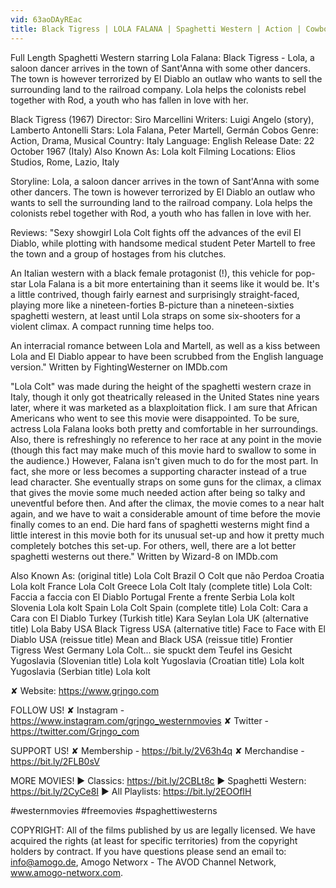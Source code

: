 ```yaml
---
vid: 63aoDAyREac
title: Black Tigress | LOLA FALANA | Spaghetti Western | Action | Cowboy Movie | Drama
---
```


Full Length Spaghetti Western starring Lola Falana: Black Tigress - Lola, a saloon dancer arrives in the town of Sant'Anna with some other dancers. The town is however terrorized by El Diablo an outlaw who wants to sell the surrounding land to the railroad company. Lola helps the colonists rebel together with Rod, a youth who has fallen in love with her.

Black Tigress (1967)
Director: Siro Marcellini
Writers: Luigi Angelo (story), Lamberto Antonelli 
Stars: Lola Falana, Peter Martell, Germán Cobos
Genre: Action, Drama, Musical 
Country: Italy
Language: English
Release Date: 22 October 1967 (Italy)
Also Known As: Lola kolt 
Filming Locations: Elios Studios, Rome, Lazio, Italy

Storyline:
Lola, a saloon dancer arrives in the town of Sant'Anna with some other dancers. The town is however terrorized by El Diablo an outlaw who wants to sell the surrounding land to the railroad company. Lola helps the colonists rebel together with Rod, a youth who has fallen in love with her.

Reviews:
"Sexy showgirl Lola Colt fights off the advances of the evil El Diablo, while plotting with handsome medical student Peter Martell to free the town and a group of hostages from his clutches.

An Italian western with a black female protagonist (!), this vehicle for pop-star Lola Falana is a bit more entertaining than it seems like it would be. It's a little contrived, though fairly earnest and surprisingly straight-faced, playing more like a nineteen-forties B-picture than a nineteen-sixties spaghetti western, at least until Lola straps on some six-shooters for a violent climax. A compact running time helps too.

An interracial romance between Lola and Martell, as well as a kiss between Lola and El Diablo appear to have been scrubbed from the English language version." Written by FightingWesterner on IMDb.com 

"Lola Colt" was made during the height of the spaghetti western craze in Italy, though it only got theatrically released in the United States nine years later, where it was marketed as a blaxploitation flick. I am sure that African Americans who went to see this movie were disappointed. To be sure, actress Lola Falana looks both pretty and comfortable in her surroundings. Also, there is refreshingly no reference to her race at any point in the movie (though this fact may make much of this movie hard to swallow to some in the audience.) However, Falana isn't given much to do for the most part. In fact, she more or less becomes a supporting character instead of a true lead character. She eventually straps on some guns for the climax, a climax that gives the movie some much needed action after being so talky and uneventful before then. And after the climax, the movie comes to a near halt again, and we have to wait a considerable amount of time before the movie finally comes to an end. Die hard fans of spaghetti westerns might find a little interest in this movie both for its unusual set-up and how it pretty much completely botches this set-up. For others, well, there are a lot better spaghetti westerns out there." Written by Wizard-8 on IMDb.com 

Also Known As:
(original title) Lola Colt
Brazil O Colt que não Perdoa
Croatia Lola kolt
France Lola Colt
Greece Lola Colt
Italy (complete title) Lola Colt: Faccia a faccia con El Diablo
Portugal Frente a frente
Serbia Lola kolt
Slovenia Lola kolt
Spain Lola Colt
Spain (complete title) Lola Colt: Cara a Cara con El Diablo
Turkey (Turkish title) Kara Seylan Lola
UK (alternative title) Lola Baby
USA Black Tigress
USA (alternative title) Face to Face with El Diablo
USA (reissue title) Mean and Black
USA (reissue title) Frontier Tigress
West Germany Lola Colt... sie spuckt dem Teufel ins Gesicht
Yugoslavia (Slovenian title) Lola kolt
Yugoslavia (Croatian title) Lola kolt
Yugoslavia (Serbian title) Lola kolt

✘ Website: https://www.grjngo.com

FOLLOW US!
✘ Instagram - https://www.instagram.com/grjngo_westernmovies
✘ Twitter - https://twitter.com/Grjngo_com

SUPPORT US!
✘ Membership - https://bit.ly/2V63h4q
✘ Merchandise - https://bit.ly/2FLB0sV

MORE MOVIES! 
► Classics: https://bit.ly/2CBLt8c 
► Spaghetti Western: https://bit.ly/2CyCe8I 
► All Playlists: https://bit.ly/2EOOfIH 

#westernmovies #freemovies #spaghettiwesterns

COPYRIGHT: All of the films published by us are legally licensed. We have acquired the rights (at least for specific territories) from the copyright holders by contract. If you have questions please send an email to: info@amogo.de, Amogo Networx - The AVOD Channel Network, www.amogo-networx.com.